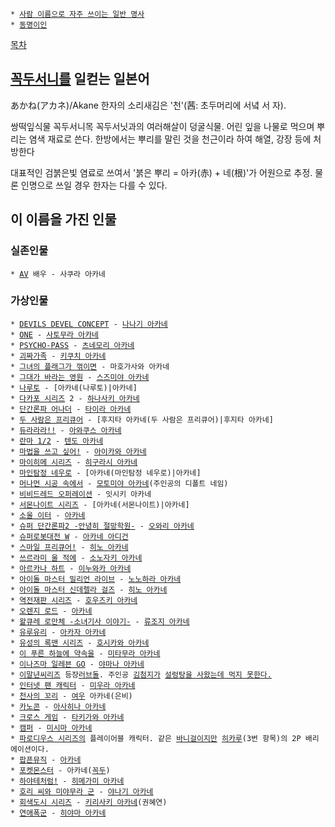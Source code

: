  * [[사람 이름으로 자주 쓰이는 일반 명사]]
 * [[동명이인]]

[[목차]]

== [[꼭두서니]]를 일컫는 일본어 ==
あかね(アカネ)/Akane
한자의 소리새김은 '천'(茜: 초두머리에 서녘 서 자).  

쌍떡잎식물 꼭두서니목 꼭두서닛과의 여러해살이 덩굴식물. 어린 잎을 나물로 먹으며 뿌리는 염색 재료로 쓴다. 한방에서는 뿌리를 말린 것을 천근이라 하여 해열, 강장 등에 처방한다

대표적인 검붉은빛 염료로 쓰여서 '붉은 뿌리 = 아카(赤) + 네(根)'가 어원으로 추정. 물론 인명으로 쓰일 경우 한자는 다를 수 있다.

== 이 이름을 가진 인물 ==
=== 실존인물 ===
 * [[AV]] 배우 - 사쿠라 아카네

=== 가상인물 ===
 * [[DEVILS DEVEL CONCEPT]] - [[나나기 아카네]]
 * [[ONE]] - [[사토무라 아카네]]
 * [[PSYCHO-PASS]] - [[츠네모리 아카네]]
 * [[괴짜가족]] - [[키쿠치 아카네]]
 * [[그녀의 플래그가 꺾이면]] - 마호가사와 아카네
 * [[그대가 바라는 영원]] - [[스즈미야 아카네]]
 * [[나루토]] - [아카네(나루토)|아카네]
 * [[다카포 시리즈]] 2 - [[하나사키 아카네]]
 * [[단간론파 어나더]] - [[타이라 아카네]]
 * [[두 사람은 프리큐어]] - [후지타 아카네(두 사람은 프리큐어)|후지타 아카네]
 * [[듀라라라!!]] - [[아와쿠스 아카네]]
 * [[란마 1/2]] - [[텐도 아카네]]
 * [[마법을 쓰고 싶어!]] - [[아이카와 아카네]]
 * [[마이히메 시리즈]] - [[히구라시 아카네]]
 * [[마인탐정 네우로]] - [아카네(마인탐정 네우로)|아카네]
 * [[머나먼 시공 속에서]] - [[모토미야 아카네]](주인공의 디폴트 네임)
 * [[비비드레드 오퍼레이션]] - 잇시키 아카네
 * [[서몬나이트 시리즈]] - [아카네(서몬나이트)|아카네]
 * [[소울 이터(만화)|소울 이터]] - [[아카네(소울 이터)|아카네]]
 * [[슈퍼 단간론파2 -안녕히 절망학원-]] - [[오와리 아카네]]
 * [[슈퍼로봇대전 W]] - [[아카네 아디건]]
 * [[스마일 프리큐어!]] - [[히노 아카네(스마일 프리큐어!)|히노 아카네]]
 * [[쓰르라미 울 적에]] - [[소노자키 아카네]]
 * [[아르카나 하트]] - [[이누와카 아카네]]
 * [[아이돌 마스터 밀리언 라이브]] - [[노노하라 아카네]]
 * [[아이돌 마스터 신데렐라 걸즈]] - [[히노 아카네(아이돌 마스터 신데렐라 걸즈)|히노 아카네]]
 * [[역전재판 시리즈]] - [[호우즈키 아카네]]
 * [[오렌지 로드]] - [[아카네 (오렌지 로드)|아카네]]
 * [[왈큐레 로만체 -소녀기사 이야기-]] - [[류조지 아카네]]
 * [[유루유리]] - [[아카자 아카네]]
 * [[유성의 록맨 시리즈]] - [[호시카와 아카네]]
 * [[이 푸른 하늘에 약속을]] - [[미타무라 아카네]]
 * [[이나즈마 일레븐 GO]] - [[야마나 아카네]]
 * [[이말년씨리즈]] 등장[[러브돌]]. 주인공 [[김첨지]]가 [[설렁탕 사왔는데 왜 먹지를 못하니|설렁탕을 사왔는데 먹지 못한다.]]
 * [[인터넷 팬 캐릭터]] - [[미우라 아카네]]
 * [[천사의 꼬리]] - [[여우]] 아카네(은비)
 * [[카노콘]] - [[아사히나 아카네]]
 * [[크로스 게임]] - [[타키가와 아카네]]
 * [[캠퍼(라이트 노벨)|캠퍼]] - [[미시마 아카네]]
 * [[파로디우스 시리즈]]의 플레이어블 캐릭터. 같은 [[바니걸]]이지만 [[히카루]](3번 항목)의 2P 배리에이션이다.
 * [[팝픈뮤직]] - [[朱と碧のランページ|아카네]]
 * [[포켓몬스터]] - 아카네([[꼭두]])
 * [[하야테처럼!]] - [[히메가미 아카네]]
 * [[호리 씨와 미야무라 군]] - [[야나기 아카네]]
 * [[회색도시 시리즈]] - [[권혜연|키리사키 아카네]](권혜연)
 * [[연애폭군]] - [[히야마 아카네]]
